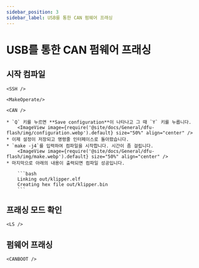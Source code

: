 ```yaml
---
sidebar_position: 3
sidebar_label: USB를 통한 CAN 펌웨어 프래싱
---
```




# USB를 통한 CAN 펌웨어 프래싱

## 시작 컴파일

    <SSH />

    <MakeOperate/>

    <CAN />

    * `Q` 키를 누르면 **Save configuration**이 나타나고 그 때 `Y` 키를 누릅니다.
        <ImageView image={require('@site/docs/General/dfu-flash/img/configuration.webp').default} size="50%" align="center" />
    * 이제 설정이 저장되고 명령줄 인터페이스로 돌아왔습니다.
    * `make -j4`를 입력하여 컴파일을 시작합니다. 시간이 좀 걸립니다.
        <ImageView image={require('@site/docs/General/dfu-flash/img/make.webp').default} size="50%" align="center" />
    * 마지막으로 아래의 내용이 출력되면 컴파일 성공입니다.

        ```bash
        Linking out/klipper.elf
        Creating hex file out/klipper.bin
        ```

## 프래싱 모드 확인


    <LS />

## 펌웨어 프래싱


    <CANBOOT />
